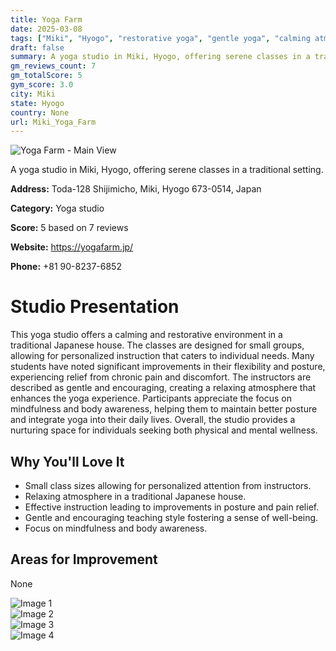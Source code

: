 ```yaml
---
title: Yoga Farm
date: 2025-03-08
tags: ["Miki", "Hyogo", "restorative yoga", "gentle yoga", "calming atmosphere", "small class sizes", "Miki"]  
draft: false
summary: A yoga studio in Miki, Hyogo, offering serene classes in a traditional setting.
gm_reviews_count: 7
gm_totalScore: 5
gym_score: 3.0
city: Miki
state: Hyogo
country: None
url: Miki_Yoga_Farm
---
```


<div className="aspect-[16/9] relative my-8">
  <img 
    src="https://lh5.googleusercontent.com/p/AF1QipOypZJl-7DPAHKHKjoB_pl6nFortQlAv2OaKLEY=w1920-h1080-k-no"
    alt="Yoga Farm - Main View"
    className="object-cover absolute inset-0 w-full h-full rounded-lg"
  />
</div>

A yoga studio in Miki, Hyogo, offering serene classes in a traditional setting.

**Address:** Toda-128 Shijimicho, Miki, Hyogo 673-0514, Japan

**Category:** Yoga studio

**Score:** 5 based on 7 reviews

**Website:** https://yogafarm.jp/

**Phone:** +81 90-8237-6852

# Studio Presentation

This yoga studio offers a calming and restorative environment in a traditional Japanese house. The classes are designed for small groups, allowing for personalized instruction that caters to individual needs. Many students have noted significant improvements in their flexibility and posture, experiencing relief from chronic pain and discomfort. The instructors are described as gentle and encouraging, creating a relaxing atmosphere that enhances the yoga experience. Participants appreciate the focus on mindfulness and body awareness, helping them to maintain better posture and integrate yoga into their daily lives. Overall, the studio provides a nurturing space for individuals seeking both physical and mental wellness.

## Why You'll Love It

- Small class sizes allowing for personalized attention from instructors.
- Relaxing atmosphere in a traditional Japanese house.
- Effective instruction leading to improvements in posture and pain relief.
- Gentle and encouraging teaching style fostering a sense of well-being.
- Focus on mindfulness and body awareness.

## Areas for Improvement

None

<div className="grid grid-cols-1 xl:grid-cols-2 gap-4 my-8">
<div className="aspect-[4/3] relative"><img src="https://lh5.googleusercontent.com/p/AF1QipMCuUtv31WMSjpgBMkvHRawz7BMVdvgRb3WwU9o=w1920-h1080-k-no" alt="Image 1" className="object-cover absolute inset-0 w-full h-full rounded-lg" /></div>
<div className="aspect-[4/3] relative"><img src="https://lh5.googleusercontent.com/p/AF1QipOQ6nGLTTkyHM0mFlMqdgTZMAf97Ib7FYfihmbp=w1920-h1080-k-no" alt="Image 2" className="object-cover absolute inset-0 w-full h-full rounded-lg" /></div>
<div className="aspect-[4/3] relative"><img src="https://lh5.googleusercontent.com/p/AF1QipOPRQGu7vN1O2Amj1rSFNCIFIrrwLZZiwfBsIvd=w1920-h1080-k-no" alt="Image 3" className="object-cover absolute inset-0 w-full h-full rounded-lg" /></div>
<div className="aspect-[4/3] relative"><img src="https://streetviewpixels-pa.googleapis.com/v1/thumbnail?panoid=KrwSyylVQ-3v-wMKFIz-Sw&cb_client=maps_sv.tactile.gps&w=203&h=100&yaw=23.025295&pitch=0&thumbfov=100" alt="Image 4" className="object-cover absolute inset-0 w-full h-full rounded-lg" /></div>
</div>